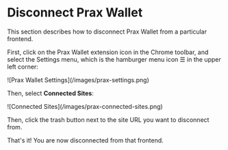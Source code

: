 # Disconnect Prax Wallet

This section describes how to disconnect Prax Wallet from a particular frontend.

First, click on the Prax Wallet extension icon in the Chrome toolbar, and select the Settings menu, which is the hamburger menu icon ☰ in the upper left corner:

<div className="flex justify-center">
  ![Prax Wallet Settings](/images/prax-settings.png)
</div>

Then, select **Connected Sites**:

<div className="flex justify-center">
  ![Connected Sites](/images/prax-connected-sites.png)
</div>

Then, click the trash button next to the site URL you want to disconnect from.

That's it! You are now disconnected from that frontend.
